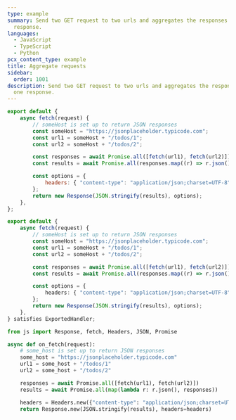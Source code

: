```yaml
---
type: example
summary: Send two GET request to two urls and aggregates the responses into one
  response.
languages:
  - JavaScript
  - TypeScript
  - Python
pcx_content_type: example
title: Aggregate requests
sidebar:
  order: 1001
description: Send two GET request to two urls and aggregates the responses into
  one response.
---
```



<Tabs syncKey="workersExamples"> <TabItem label="JavaScript" icon="seti:javascript">

```js
export default {
	async fetch(request) {
		// someHost is set up to return JSON responses
		const someHost = "https://jsonplaceholder.typicode.com";
		const url1 = someHost + "/todos/1";
		const url2 = someHost + "/todos/2";

		const responses = await Promise.all([fetch(url1), fetch(url2)]);
		const results = await Promise.all(responses.map((r) => r.json()));

		const options = {
			headers: { "content-type": "application/json;charset=UTF-8" },
		};
		return new Response(JSON.stringify(results), options);
	},
};
```

</TabItem> <TabItem label="TypeScript" icon="seti:typescript">

```ts
export default {
	async fetch(request) {
		// someHost is set up to return JSON responses
		const someHost = "https://jsonplaceholder.typicode.com";
		const url1 = someHost + "/todos/1";
		const url2 = someHost + "/todos/2";

		const responses = await Promise.all([fetch(url1), fetch(url2)]);
		const results = await Promise.all(responses.map((r) => r.json()));

		const options = {
			headers: { "content-type": "application/json;charset=UTF-8" },
		};
		return new Response(JSON.stringify(results), options);
	},
} satisfies ExportedHandler;
```

</TabItem> <TabItem label="Python" icon="seti:python">

```py
from js import Response, fetch, Headers, JSON, Promise

async def on_fetch(request):
    # some_host is set up to return JSON responses
    some_host = "https://jsonplaceholder.typicode.com"
    url1 = some_host + "/todos/1"
    url2 = some_host + "/todos/2"

    responses = await Promise.all([fetch(url1), fetch(url2)])
    results = await Promise.all(map(lambda r: r.json(), responses))

    headers = Headers.new({"content-type": "application/json;charset=UTF-8"}.items())
    return Response.new(JSON.stringify(results), headers=headers)
```

</TabItem> </Tabs>

